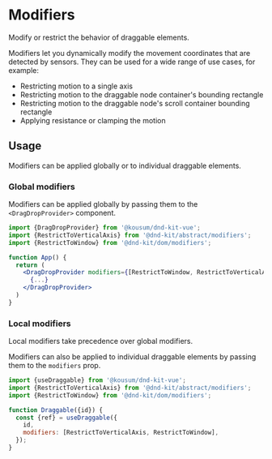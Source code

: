 

# Modifiers

Modify or restrict the behavior of draggable elements.

<Preview id="modifier-hero" hero>
  <DraggableExample
    modifiers={[
      RestrictToElement.configure({
        element() {
          return document.getElementById('modifier-hero');
        },
      }),
    ]}
  />
</Preview>

Modifiers let you dynamically modify the movement coordinates that are detected by sensors. They can be used for a wide range of use cases, for example:

- Restricting motion to a single axis
- Restricting motion to the draggable node container's bounding rectangle
- Restricting motion to the draggable node's scroll container bounding rectangle
- Applying resistance or clamping the motion

## Usage

Modifiers can be applied globally or to individual draggable elements.

### Global modifiers

Modifiers can be applied globally by passing them to the `<DragDropProvider>` component.

```jsx
import {DragDropProvider} from '@kousum/dnd-kit-vue';
import {RestrictToVerticalAxis} from '@dnd-kit/abstract/modifiers';
import {RestrictToWindow} from '@dnd-kit/dom/modifiers';

function App() {
  return (
    <DragDropProvider modifiers={[RestrictToWindow, RestrictToVerticalAxis]}>
      {...}
    </DragDropProvider>
  )
}
```

### Local modifiers

<Info>Local modifiers take precedence over global modifiers.</Info>

Modifiers can also be applied to individual draggable elements by passing them to the `modifiers` prop.

```jsx
import {useDraggable} from '@kousum/dnd-kit-vue';
import {RestrictToVerticalAxis} from '@dnd-kit/abstract/modifiers';
import {RestrictToWindow} from '@dnd-kit/dom/modifiers';

function Draggable({id}) {
  const {ref} = useDraggable({
    id,
    modifiers: [RestrictToVerticalAxis, RestrictToWindow],
  });
}
```
